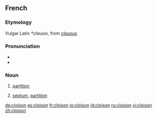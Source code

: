 ==French==

===Etymology===
Vulgar Latin ''*clausio'', from {{etyl|la|fr}} ''[[clausus]]''.

===Pronunciation===
* {{IPA|/klwazɔ̃/|lang=fr}}
* {{audio|Fr-cloison.ogg|Audio}}

===Noun===
{{fr-noun|f}}

# [[partition]]
# {{context|anatomy|botany|lang=fr}} [[septum]], [[partition]]

[[de:cloison]]
[[es:cloison]]
[[fr:cloison]]
[[io:cloison]]
[[id:cloison]]
[[ru:cloison]]
[[vi:cloison]]
[[zh:cloison]]